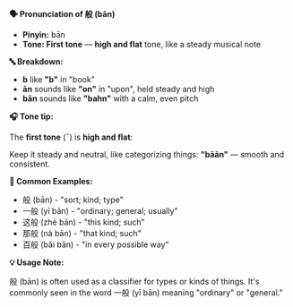 **🗣️ Pronunciation of 般 (bān)**

- **Pinyin:** bān
- **Tone: First tone** — **high and flat** tone, like a steady musical note

**🔤 Breakdown:**

- **b** like **"b"** in "book"
- **ān** sounds like **"on"** in "upon", held steady and high
- **bān** sounds like **"bahn"** with a calm, even pitch

**🎧 Tone tip:**

The **first tone** (ˉ) is **high and flat**:

Keep it steady and neutral, like categorizing things: **"bāān"** — smooth and consistent.

**📝 Common Examples:**

- 般 (bān) - "sort; kind; type"
- 一般 (yī bān) - "ordinary; general; usually"
- 这般 (zhè bān) - "this kind; such"
- 那般 (nà bān) - "that kind; such"
- 百般 (bǎi bān) - "in every possible way"

**💡 Usage Note:**

般 (bān) is often used as a classifier for types or kinds of things. It's commonly seen in the
word 一般 (yī bān) meaning "ordinary" or "general."
